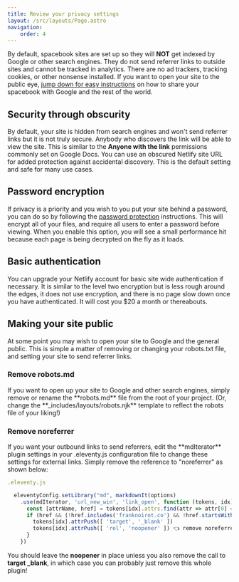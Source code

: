 ```yaml
---
title: Review your privacy settings
layout: /src/layouts/Page.astro
navigation:
    order: 4
---
```



By default, spacebook sites are set up so they will **NOT** get indexed by Google or other search engines. They do not send referrer links to outside sites and cannot be tracked in analytics. There are no ad trackers, tracking cookies, or other nonsense installed. If you want to open your site to the public eye, [jump down for easy instructions](#make-your-site-searchable!) on how to share your spacebook with Google and the rest of the world.


## Security through obscurity

By default, your site is hidden from search engines and won't send referrer links but it is not truly secure. Anybody who discovers the link will be able to view the site. This is similar to the **Anyone with the link** permissions commonly set on Google Docs. You can use an obscured Netlify site URL for added protection against accidental discovery. This is the default setting and safe for many use cases. 

## Password encryption

If privacy is a priority and you wish to you put your site behind a password, you can do so by following the [password protection](/encryption) instructions. This will encrypt all of your files, and require all users to enter a password before viewing. When you enable this option, you will see a small performance hit because each page is being decrypted on the fly as it loads.  

## Basic authentication

 You can upgrade your Netlify account for basic site wide authentication if necessary. It is similar to the level two encryption but is less rough around the edges, it does not use encryption, and there is no page slow down once you have authenticated. It will cost you $20 a month or thereabouts.

## Making your site public

At some point you may wish to open your site to Google and the general public. This is simple a matter of removing or changing your robots.txt file, and setting your site to send referrer links. 

### Remove robots.md 

<Aside>
If you want to open up your site to Google and other search engines, simply remove or rename the **robots.md** file from the root of your project.  (Or, change the **_includes/layouts/robots.njk** template to reflect the robots file of your liking!)
</Aside>

### Remove noreferrer

<Aside>
If you want your outbound links to send referrers, edit the **mdIterator** plugin settings in your .eleventy.js configuration file to change these settings for external links. Simply remove the reference to "noreferrer" as shown below:
</Aside>


```js
.eleventy.js 

  eleventyConfig.setLibrary("md", markdownIt(options)
    .use(mdIterator, 'url_new_win', 'link_open', function (tokens, idx) {
      const [attrName, href] = tokens[idx].attrs.find(attr => attr[0] === 'href')
      if (href && (!href.includes('franknoirot.co') && !href.startsWith('/') && !href.startsWith('#'))) {
        tokens[idx].attrPush([ 'target', '_blank' ])
        tokens[idx].attrPush([ 'rel', 'noopener' ]) 👈 remove noreferrer from this line!
      }
    })
```

You should leave the **noopener** in place unless you also remove the call to **target _blank**, in which case you can probably just remove this whole plugin!

